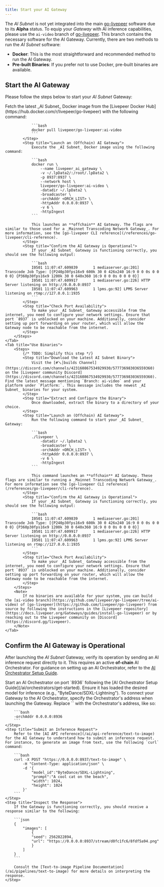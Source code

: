 ```yaml
---
title: Start your AI Gateway
---
```


The _AI Subnet_ is not yet integrated into the main
[go-livepeer](https://github.com/livepeer/go-livepeer) software due to its
**Alpha** status. To equip your _Gateway_ with AI inference capabilities, please
use the `ai-video` branch of
[go-livepeer](https://github.com/livepeer/go-livepeer/tree/ai-video). This
branch contains the necessary software for the AI Gateway. Currently, there are
two methods to run the _AI Subnet_ software:

- **Docker**: This is the most straightforward and recommended method to run the
  AI Gateway.
- **Pre-built Binaries**: If you prefer not to use Docker, pre-built binaries
  are available.

## Start the AI Gateway

Please follow the steps below to start your _AI Subnet_ Gateway:

<Tabs>
    <Tab title="Use Docker (Recommended)">
        <Steps>
            <Step title="Retrieve the AI Subnet Docker Image">
                Fetch the latest _AI Subnet_ Docker image from the [Livepeer Docker Hub](https://hub.docker.com/r/livepeer/go-livepeer) with the following command:

                ```bash
                docker pull livepeer/go-livepeer:ai-video
                ```
            </Step>
            <Step title="Launch an (Offchain) AI Gateway">
                Execute the _AI Subnet_ Docker image using the following command:

                ```bash
                docker run \
                    --name livepeer_ai_gateway \
                    -v ~/.lpData2/:/root/.lpData2 \
                    -p 8937:8937 \
                    --network host \
                    livepeer/go-livepeer:ai-video \
                    -datadir ~/.lpData2 \
                    -broadcaster \
                    -orchAddr <ORCH_LIST> \
                    -httpAddr 0.0.0.0:8937 \
                    -v 6 \
                    -httpIngest
                ```

                This launches an **offchain** AI Gateway. The flags are similar to those used for a _Mainnet Transcoding Network Gateway_. For more information, see the [go-livepeer CLI reference](/references/go-livepeer/cli-reference).
            </Step>
            <Step title="Confirm the AI Gateway is Operational">
                If your _AI Subnet_ Gateway is functioning correctly, you should see the following output:

                ```bash
                I0501 11:07:47.609839       1 mediaserver.go:201] Transcode Job Type: [{P240p30fps16x9 600k 30 0 426x240 16:9 0 0 0s 0 0 0 0} {P360p30fps16x9 1200k 30 0 640x360 16:9 0 0 0s 0 0 0 0}]
                I0501 11:07:47.609917       1 mediaserver.go:226] HTTP Server listening on http://0.0.0.0:8937
                I0501 11:07:47.609963       1 lpms.go:92] LPMS Server listening on rtmp://127.0.0.1:1935
                ```
            </Step>
            <Step title="Check Port Availability">
                To make your _AI Subnet_ Gateway accessible from the internet, you need to configure your network settings. Ensure that port `8937` is unblocked on your machine. Additionally, consider setting up port forwarding on your router, which will allow the Gateway node to be reachable from the internet.
            </Step>
        </Steps>
    </Tab>
    <Tab title="Use Binaries">
        <Steps>
            {/* TODO: Simplify this step */}
            <Step title="Download the Latest AI Subnet Binary">
                Visit the [#🪛│builds Channel](https://discord.com/channels/423160867534929930/577736983036559360) on the [Livepeer community Discord](https://discord.com/channels/423160867534929930/577736983036559360). Find the latest message mentioning `Branch: ai-video` and your platform under `Platform:`. This message includes the newest _AI Subnet_ binaries for your system.
            </Step>
            <Step title="Extract and Configure the Binary">
                Once downloaded, extract the binary to a directory of your choice.
            </Step>
            <Step title="Launch an (Offchain) AI Gateway">
                Run the following command to start your _AI Subnet_ Gateway:

                ```bash
                ./livepeer \
                    -datadir ~/.lpData2 \
                    -broadcaster \
                    -orchAddr <ORCH_LIST> \
                    -httpAddr 0.0.0.0:8937 \
                    -v 6 \
                    -httpIngest
                ```

                This command launches an **offchain** AI Gateway. These flags are similar to running a _Mainnet Transcoding Network Gateway_. For more information see the [go-livepeer CLI reference](/references/go-livepeer/cli-reference).
            </Step>
            <Step title="Confirm the AI Gateway is Operational">
                If your _AI Subnet_ Gateway is functioning correctly, you should see the following output:

                ```bash
                I0501 11:07:47.609839       1 mediaserver.go:201] Transcode Job Type: [{P240p30fps16x9 600k 30 0 426x240 16:9 0 0 0s 0 0 0 0} {P360p30fps16x9 1200k 30 0 640x360 16:9 0 0 0s 0 0 0 0}]
                I0501 11:07:47.609917       1 mediaserver.go:226] HTTP Server listening on http://0.0.0.0:8937
                I0501 11:07:47.609963       1 lpms.go:92] LPMS Server listening on rtmp://127.0.0.1:1935
                ```
            </Step>
            <Step title="Check Port Availability">
                To make your _AI Subnet_ Gateway accessible from the internet, you need to configure your network settings. Ensure that port `8937` is unblocked on your machine. Additionally, consider setting up port forwarding on your router, which will allow the Gateway node to be reachable from the internet.
            </Step>
        </Steps>
        <Note>
            If no binaries are available for your system, you can build the [ai-video branch](https://github.com/livepeer/go-livepeer/tree/ai-video) of [go-livepeer](https://github.com/livepeer/go-livepeer) from source by following the instructions in the [Livepeer repository](https://docs.livepeer.org/Gateways/guides/install-go-livepeer) or by reaching out to the Livepeer community on [Discord](https://discord.gg/livepeer).
        </Note>
    </Tab>

</Tabs>

## Confirm the AI Gateway is Operational

After launching the _AI Subnet_ Gateway, verify its operation by sending an AI
inference request directly to it. This requires an active **of-chain** AI
Orchestrator. For guidance on setting up an AI Orchestrator, refer to the
[AI Orchestrator Setup Guide](/ai/orchestrators/get-started).

<Steps>
    <Step title="Launch an AI Orchestrator">
        Start an AI Orchestrator on port `8936` following the [AI Orchestrator Setup Guide](/ai/orchestrators/get-started). Ensure it has loaded the desired model for inference (e.g., "ByteDance/SDXL-Lightning").
    </Step>
    <Step title="Link Gateway to AI Orchestrator">
        To connect your Gateway to the AI Orchestrator, specify the Orchestrator's address when launching the Gateway. Replace `<ORCH_LIST>` with the Orchestrator's address, like so:

        ```bash
        -orchAddr 0.0.0.0:8936
        ```
    </Step>
    <Step title="Submit an Inference Request">
        Refer to the [AI API reference](/ai/api-reference/text-to-image) for the AI Gateway to understand how to submit an inference request. For instance, to generate an image from text, use the following `curl` command:

        ```bash
        curl -X POST "https://0.0.0.0:8937/text-to-image" \
            -H "Content-Type: application/json" \
            -d '{
                "model_id":"ByteDance/SDXL-Lightning",
                "prompt":"A cool cat on the beach",
                "width": 1024,
                "height": 1024
            }'
        ```
    </Step>
    <Step title="Inspect the Response">
        If the Gateway is functioning correctly, you should receive a response similar to the following:

        ```json
        {
            "images": [
                {
                "seed": 2562822894,
                "url": "https://0.0.0.0:8937/stream/d0fc1fc6/8fdf5a94.png"
                }
            ]
        }
        ```

        Consult the [Text-to-image Pipeline Documentation](/ai/pipelines/text-to-image) for more details on interpreting the response.
    </Step>

</Steps>
